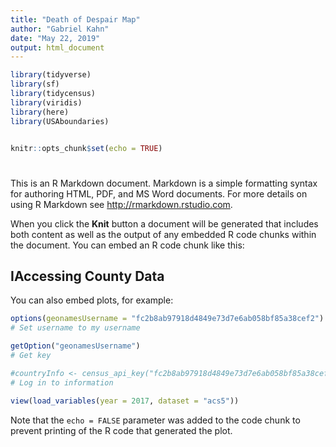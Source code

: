 ```yaml
---
title: "Death of Despair Map"
author: "Gabriel Kahn"
date: "May 22, 2019"
output: html_document
---
```


```r

library(tidyverse)
library(sf)
library(tidycensus)
library(viridis)
library(here)
library(USAboundaries)


knitr::opts_chunk$set(echo = TRUE)
```

# 

This is an R Markdown document. Markdown is a simple formatting syntax for authoring HTML, PDF, and MS Word documents. For more details on using R Markdown see <http://rmarkdown.rstudio.com>.

When you click the **Knit** button a document will be generated that includes both content as well as the output of any embedded R code chunks within the document. You can embed an R code chunk like this:



## IAccessing County Data

You can also embed plots, for example:

```r
options(geonamesUsername = "fc2b8ab97918d4849e73d7e6ab058bf85a38cef2")
# Set username to my username

getOption("geonamesUsername")
# Get key

#countryInfo <- census_api_key("fc2b8ab97918d4849e73d7e6ab058bf85a38cef2", install = TRUE)
# Log in to information
```
```r
view(load_variables(year = 2017, dataset = "acs5"))

```

Note that the `echo = FALSE` parameter was added to the code chunk to prevent printing of the R code that generated the plot.
